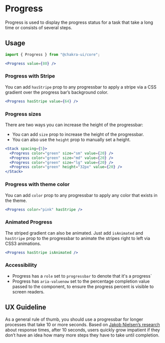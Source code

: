 # Progress

Progress is used to display the progress status for a task that take a long time
or consists of several steps.

## Usage

```js
import { Progress } from "@chakra-ui/core";
```

```jsx
<Progress value={80} />
```

### Progress with Stripe

You can add `hasStripe` prop to any progressbar to apply a stripe via a CSS
gradient over the progress bar’s background color.

```jsx
<Progress hasStripe value={64} />
```

### Progress sizes

There are two ways you can increase the height of the progressbar:

- You can add `size` prop to increase the height of the progressbar.
- You can also use the `height` prop to manually set a height.

```jsx
<Stack spacing={5}>
  <Progress color="green" size="sm" value={20} />
  <Progress color="green" size="md" value={20} />
  <Progress color="green" size="lg" value={20} />
  <Progress color="green" height="32px" value={20} />
</Stack>
```

### Progress with theme color

You can add `color` prop to any progressbar to apply any color that exists in
the theme.

```jsx
<Progress color="pink" hasStripe />
```

### Animated Progress

The striped gradient can also be animated. Just add `isAnimated` and `hasStripe`
prop to the progressbar to animate the stripes right to left via CSS3
animations.

```jsx
<Progress hasStripe isAnimated />
```

### Accessibility

- Progress has a `role` set to `progressbar` to denote that it's a progress`
- Progress has `aria-valuenow` set to the percentage completion value passed to
  the component, to ensure the progress percent is visible to screen readers.

## UX Guideline

As a general rule of thumb, you should use a progressbar for longer processes
that take 10 or more seconds. Based on
[Jakob Nielsen’s research](https://www.nngroup.com/articles/response-times-3-important-limits/)
about response times, after 10 seconds, users quickly grow impatient if they
don’t have an idea how many more steps they have to take until completion.
